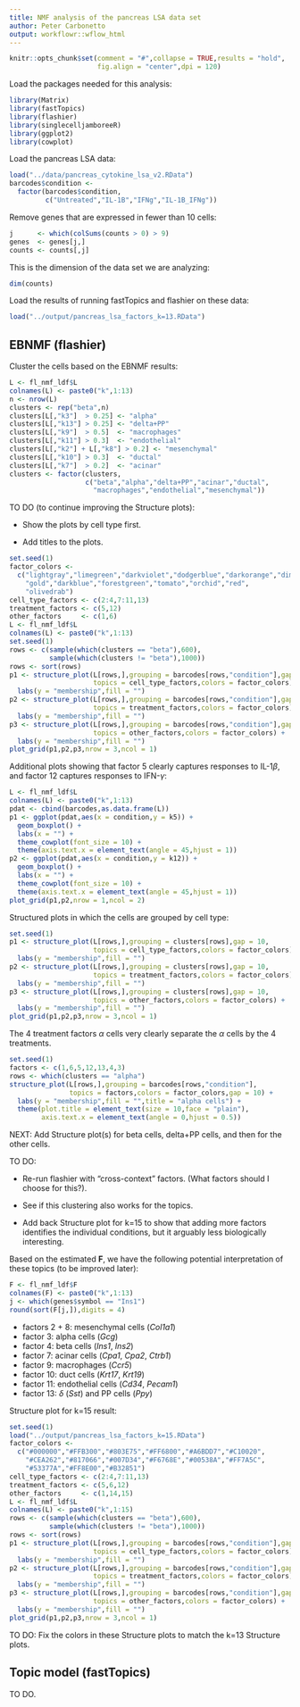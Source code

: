 ```yaml
---
title: NMF analysis of the pancreas LSA data set
author: Peter Carbonetto
output: workflowr::wflow_html
---
```


```r
knitr::opts_chunk$set(comment = "#",collapse = TRUE,results = "hold",
                      fig.align = "center",dpi = 120)
```

Load the packages needed for this analysis:

```r
library(Matrix)
library(fastTopics)
library(flashier)
library(singlecelljamboreeR)
library(ggplot2)
library(cowplot)
```

Load the pancreas LSA data:

```r
load("../data/pancreas_cytokine_lsa_v2.RData")
barcodes$condition <-
  factor(barcodes$condition,
         c("Untreated","IL-1B","IFNg","IL-1B_IFNg"))
```

Remove genes that are expressed in fewer than 10 cells:

```r
j      <- which(colSums(counts > 0) > 9)
genes  <- genes[j,]
counts <- counts[,j]
```

This is the dimension of the data set we are analyzing:

```r
dim(counts)
```

Load the results of running fastTopics and flashier on these data:

```r
load("../output/pancreas_lsa_factors_k=13.RData")
```

## EBNMF (flashier)

Cluster the cells based on the EBNMF results:

```r
L <- fl_nmf_ldf$L
colnames(L) <- paste0("k",1:13)
n <- nrow(L)
clusters <- rep("beta",n)
clusters[L[,"k3"]  > 0.25] <- "alpha"
clusters[L[,"k13"] > 0.25] <- "delta+PP"
clusters[L[,"k9"]  > 0.5]  <- "macrophages"
clusters[L[,"k11"] > 0.3]  <- "endothelial"
clusters[L[,"k2"] + L[,"k8"] > 0.2] <- "mesenchymal"
clusters[L[,"k10"] > 0.3]  <- "ductal"
clusters[L[,"k7"]  > 0.2]  <- "acinar"
clusters <- factor(clusters,
                   c("beta","alpha","delta+PP","acinar","ductal",
				     "macrophages","endothelial","mesenchymal"))
```

TO DO (to continue improving the Structure plots):

+ Show the plots by cell type first.

+ Add titles to the plots.

```r
set.seed(1)
factor_colors <-
  c("lightgray","limegreen","darkviolet","dodgerblue","darkorange","dimgray",
    "gold","darkblue","forestgreen","tomato","orchid","red",
    "olivedrab")
cell_type_factors <- c(2:4,7:11,13)
treatment_factors <- c(5,12)
other_factors     <- c(1,6)
L <- fl_nmf_ldf$L
colnames(L) <- paste0("k",1:13)
set.seed(1)
rows <- c(sample(which(clusters == "beta"),600),
          sample(which(clusters != "beta"),1000))
rows <- sort(rows)
p1 <- structure_plot(L[rows,],grouping = barcodes[rows,"condition"],gap = 10,
                     topics = cell_type_factors,colors = factor_colors) +
  labs(y = "membership",fill = "")
p2 <- structure_plot(L[rows,],grouping = barcodes[rows,"condition"],gap = 10,
                     topics = treatment_factors,colors = factor_colors) +
  labs(y = "membership",fill = "")
p3 <- structure_plot(L[rows,],grouping = barcodes[rows,"condition"],gap = 10,
                     topics = other_factors,colors = factor_colors) +
  labs(y = "membership",fill = "")
plot_grid(p1,p2,p3,nrow = 3,ncol = 1)
```

Additional plots showing that factor 5 clearly captures responses to
IL-1$\beta$, and factor 12 captures responses to IFN-$\gamma$:

```r
L <- fl_nmf_ldf$L
colnames(L) <- paste0("k",1:13)
pdat <- cbind(barcodes,as.data.frame(L))
p1 <- ggplot(pdat,aes(x = condition,y = k5)) +
  geom_boxplot() +
  labs(x = "") +
  theme_cowplot(font_size = 10) +
  theme(axis.text.x = element_text(angle = 45,hjust = 1))
p2 <- ggplot(pdat,aes(x = condition,y = k12)) +
  geom_boxplot() +
  labs(x = "") +
  theme_cowplot(font_size = 10) +
  theme(axis.text.x = element_text(angle = 45,hjust = 1))
plot_grid(p1,p2,nrow = 1,ncol = 2)
```

Structured plots in which the cells are grouped by cell type:

```r
set.seed(1)
p1 <- structure_plot(L[rows,],grouping = clusters[rows],gap = 10,
                     topics = cell_type_factors,colors = factor_colors) +
  labs(y = "membership",fill = "")
p2 <- structure_plot(L[rows,],grouping = clusters[rows],gap = 10,
                     topics = treatment_factors,colors = factor_colors) +
  labs(y = "membership",fill = "")
p3 <- structure_plot(L[rows,],grouping = clusters[rows],gap = 10,
                     topics = other_factors,colors = factor_colors) +
  labs(y = "membership",fill = "")
plot_grid(p1,p2,p3,nrow = 3,ncol = 1)
```

The 4 treatment factors $\alpha$ cells very clearly separate the
$\alpha$ cells by the 4 treatments.

```r
set.seed(1)
factors <- c(1,6,5,12,13,4,3)
rows <- which(clusters == "alpha")
structure_plot(L[rows,],grouping = barcodes[rows,"condition"],
               topics = factors,colors = factor_colors,gap = 10) +
  labs(y = "membership",fill = "",title = "alpha cells") +
  theme(plot.title = element_text(size = 10,face = "plain"),
        axis.text.x = element_text(angle = 0,hjust = 0.5))
```

NEXT: Add Structure plot(s) for beta cells, delta+PP cells, and then
for the other cells.

TO DO:

+ Re-run flashier with "cross-context" factors.
  (What factors should I choose for this?).

+ See if this clustering also works for the topics.

+ Add back Structure plot for k=15 to show that adding more
  factors identifies the individual conditions, but it
  arguably less biologically interesting.

Based on the estimated $\mathbf{F}$, we have the following potential
interpretation of these topics (to be improved later):

```r
F <- fl_nmf_ldf$F
colnames(F) <- paste0("k",1:13)
j <- which(genes$symbol == "Ins1")
round(sort(F[j,]),digits = 4)
```

+ factors 2 + 8: mesenchymal cells (*Col1a1*)
+ factor 3: alpha cells (*Gcg*)
+ factor 4: beta cells (*Ins1*, *Ins2*)
+ factor 7: acinar cells (*Cpa1*, *Cpa2*, *Ctrb1*)
+ factor 9: macrophages (*Ccr5*)
+ factor 10: duct cells (*Krt17*, *Krt19*)
+ factor 11: endothelial cells (*Cd34*, *Pecam1*)
+ factor 13: $\delta$ (*Sst*) and PP cells (*Ppy*)

Structure plot for k=15 result:

```r
set.seed(1)
load("../output/pancreas_lsa_factors_k=15.RData")
factor_colors <-
  c("#000000","#FFB300","#803E75","#FF6800","#A6BDD7","#C10020",
    "#CEA262","#817066","#007D34","#F6768E","#00538A","#FF7A5C",
    "#53377A","#FF8E00","#B32851")
cell_type_factors <- c(2:4,7:11,13)
treatment_factors <- c(5,6,12)
other_factors     <- c(1,14,15)
L <- fl_nmf_ldf$L
colnames(L) <- paste0("k",1:15)
rows <- c(sample(which(clusters == "beta"),600),
          sample(which(clusters != "beta"),1000))
rows <- sort(rows)
p1 <- structure_plot(L[rows,],grouping = barcodes[rows,"condition"],gap = 10,
                     topics = cell_type_factors,colors = factor_colors) +
  labs(y = "membership",fill = "")
p2 <- structure_plot(L[rows,],grouping = barcodes[rows,"condition"],gap = 10,
                     topics = treatment_factors,colors = factor_colors) +
  labs(y = "membership",fill = "")
p3 <- structure_plot(L[rows,],grouping = barcodes[rows,"condition"],gap = 10,
                     topics = other_factors,colors = factor_colors) +
  labs(y = "membership",fill = "")
plot_grid(p1,p2,p3,nrow = 3,ncol = 1)
```

TO DO: Fix the colors in these Structure plots to match the k=13
Structure plots.

## Topic model (fastTopics)

TO DO.

